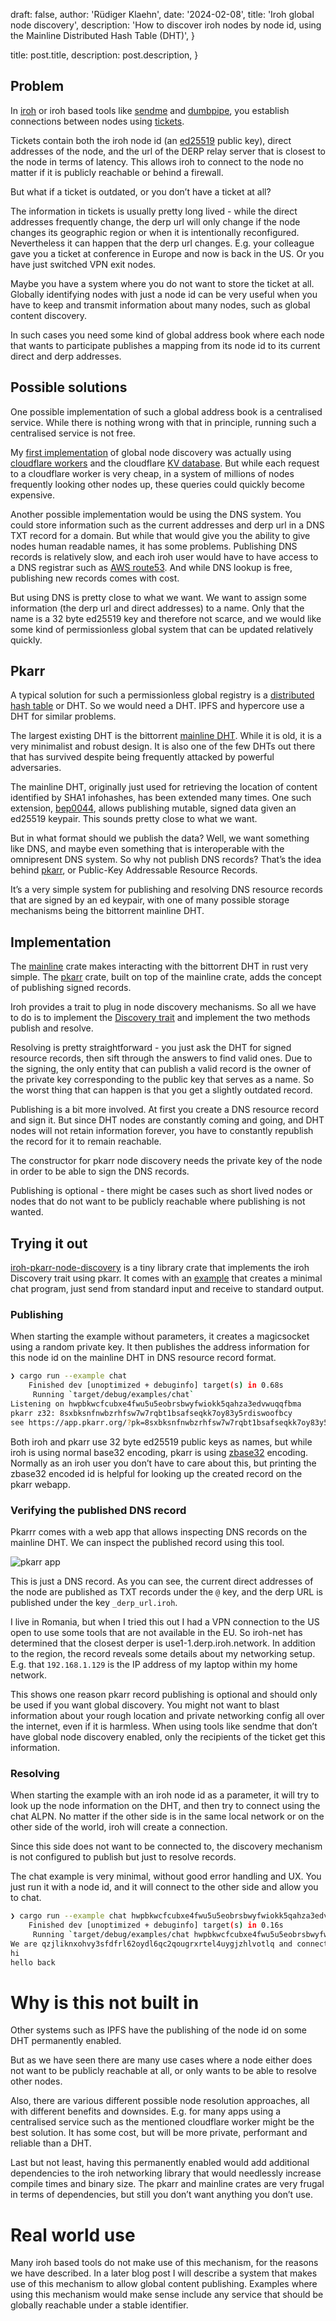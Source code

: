 
  draft: false,
  author: 'Rüdiger Klaehn',
  date: '2024-02-08',
  title: 'Iroh global node discovery',
  description:
    'How to discover iroh nodes by node id, using the Mainline Distributed Hash Table (DHT)',
}

  title: post.title,
  description: post.description,
}


## Problem

In [iroh](https://github.com/n0-computer/iroh) or iroh based tools like [sendme](https://iroh.computer/sendme) and [dumbpipe](https://www.dumbpipe.dev/), you establish connections between nodes using [tickets](/docs/concepts/tickets).

Tickets contain both the iroh node id (an [ed25519](https://en.wikipedia.org/wiki/EdDSA) public key), direct addresses of the node, and the url of the DERP relay server that is closest to the node in terms of latency. This allows iroh to connect to the node no matter if it is publicly reachable or behind a firewall.

But what if a ticket is outdated, or you don’t have a ticket at all?

<Note>
The information in tickets is usually pretty long lived - while the direct addresses frequently change, the derp url will only change if the node changes its geographic region or when it is intentionally reconfigured. Nevertheless it can happen that the derp url changes. E.g. your colleague gave you a ticket at conference in Europe and now is back in the US. Or you have just switched VPN exit nodes.
</Note>

Maybe you have a system where you do not want to store the ticket at all. Globally identifying nodes with just a node id can be very useful when you have to keep and transmit information about many nodes, such as global content discovery.

In such cases you need some kind of global address book where each node that wants to participate publishes a mapping from its node id to its current direct and derp addresses.

## Possible solutions

One possible implementation of such a global address book is a centralised service. While there is nothing wrong with that in principle, running such a centralised service is not free.

My [first implementation](https://github.com/n0-computer/iroh-discovery-cloudflare-worker) of global node discovery was actually using [cloudflare workers](https://developers.cloudflare.com/workers/) and the cloudflare [KV database](https://developers.cloudflare.com/kv/). But while each request to a cloudflare worker is very cheap, in a system of millions of nodes frequently looking other nodes up, these queries could quickly become expensive.

Another possible implementation would be using the DNS system. You could store information such as the current addresses and derp url in a DNS TXT record for a domain. But while that would give you the ability to give nodes human readable names, it has some problems. Publishing DNS records is relatively slow, and each iroh user would have to have access to a DNS registrar such as [AWS route53](https://aws.amazon.com/route53/). And while DNS lookup is free, publishing new records comes with cost.

But using DNS is pretty close to what we want. We want to assign some information (the derp url and direct addresses) to a name. Only that the name is a 32 byte ed25519 key and therefore not scarce, and we would like some kind of permissionless global system that can be updated relatively quickly.

## Pkarr

A typical solution for such a permissionless global registry is a [distributed hash table](https://en.wikipedia.org/wiki/Distributed_hash_table) or DHT. So we would need a DHT. IPFS and hypercore use a DHT for similar problems. 

The largest existing DHT is the bittorrent [mainline DHT](https://en.wikipedia.org/wiki/Mainline_DHT). While it is old, it is a very minimalist and robust design. It is also one of the few DHTs out there that has survived despite being frequently attacked by powerful adversaries.

The mainline DHT, originally just used for retrieving the location of content identified by SHA1 infohashes, has been extended many times. One such extension, [bep0044](https://www.bittorrent.org/beps/bep_0044.html), allows publishing mutable, signed data given an ed25519 keypair. This sounds pretty close to what we want.

But in what format should we publish the data? Well, we want something like DNS, and maybe even something that is interoperable with the omnipresent DNS system. So why not publish DNS records? That’s the idea behind [pkarr](https://pkarr.org), or Public-Key Addressable Resource Records.

It’s a very simple system for publishing and resolving DNS resource records that are signed by an ed keypair, with one of many possible storage mechanisms being the bittorrent mainline DHT.

## Implementation

The [mainline](https://crates.io/crates/mainline) crate makes interacting with the bittorrent DHT in rust very simple. The [pkarr](https://crates.io/search?q=pkarr) crate, built on top of the mainline crate, adds the concept of publishing signed records.

Iroh provides a trait to plug in node discovery mechanisms. So all we have to do is to implement the [Discovery trait](https://docs.rs/iroh-net/0.12.0/iroh_net/magicsock/trait.Discovery.html) and implement the two methods publish and resolve.

Resolving is pretty straightforward - you just ask the DHT for signed resource records, then sift through the answers to find valid ones. Due to the signing, the only entity that can publish a valid record is the owner of the private key corresponding to the public key that serves as a name. So the worst thing that can happen is that you get a slightly outdated record.

Publishing is a bit more involved. At first you create a DNS resource record and sign it. But since DHT nodes are constantly coming and going, and DHT nodes will not retain information forever, you have to constantly republish the record for it to remain reachable.

The constructor for pkarr node discovery needs the private key of the node in order to be able to sign the DNS records.

Publishing is optional - there might be cases such as short lived nodes or nodes that do not want to be publicly reachable where publishing is not wanted.

## Trying it out

[iroh-pkarr-node-discovery](https://crates.io/crates/iroh-pkarr-node-discovery) is a tiny library crate that implements the iroh Discovery trait using pkarr. It comes with an [example](https://github.com/n0-computer/iroh-examples/blob/ced16b02ff3bc1aa445a41c15b8812c0b1a0d7c7/iroh-pkarr-node-discovery/examples/chat.rs) that creates a minimal chat program, just send from standard input and receive to standard output.

### Publishing

When starting the example without parameters, it creates a magicsocket using a random private key. It then publishes the address information for this node id on the mainline DHT in DNS resource record format.

```bash
❯ cargo run --example chat
    Finished dev [unoptimized + debuginfo] target(s) in 0.68s
     Running `target/debug/examples/chat`
Listening on hwpbkwcfcubxe4fwu5u5eobrsbwyfwiokk5qahza3edvwuqqfbma
pkarr z32: 8sxbksnfnwbzrhfsw7w7rqbt1bsafseqkk7oy83y5rdiswoofbcy
see https://app.pkarr.org/?pk=8sxbksnfnwbzrhfsw7w7rqbt1bsafseqkk7oy83y5rdiswoofbcy
```

Both iroh and pkarr use 32 byte ed25519 public keys as names, but while iroh is using normal base32 encoding, pkarr is using [zbase32](https://philzimmermann.com/docs/human-oriented-base-32-encoding.txt) encoding. Normally as an iroh user you don’t have to care about this, but printing the zbase32 encoded id is helpful for looking up the created record on the pkarr webapp.

### Verifying the published DNS record

Pkarrr comes with a web app that allows inspecting DNS records on the mainline DHT. We can inspect the published record using this tool.

<div className="not-prose">
  <Image src="/blog/iroh-global-node-discovery/pkarr.png" width={1222} height={1090} alt="pkarr app" />
</div>

This is just a DNS record. As you can see, the current direct addresses of the node are published as TXT records under the `@` key, and the derp URL is published under the key `_derp_url.iroh`.

I live in Romania, but when I tried this out I had a VPN connection to the US open to use some tools that are not available in the EU. So iroh-net has determined that the closest derper is use1-1.derp.iroh.network. In addition to the region, the record reveals some details about my networking setup. E.g. that `192.168.1.129` is the IP address of my laptop within my home network.

This shows one reason pkarr record publishing is optional and should only be used if you want global discovery. You might not want to blast information about your rough location and private networking config all over the internet, even if it is harmless. When using tools like sendme that don’t have global node discovery enabled, only the recipients of the ticket get this information.

### Resolving

When starting the example with an iroh node id as a parameter, it will try to look up the node information on the DHT, and then try to connect using the chat ALPN. No matter if the other side is in the same local network or on the other side of the world, iroh will create a connection.

Since this side does not want to be connected to, the discovery mechanism is not configured to publish but just to resolve records.

The chat example is very minimal, without good error handling and UX. You just run it with a node id, and it will connect to the other side and allow you to chat.

```bash
❯ cargo run --example chat hwpbkwcfcubxe4fwu5u5eobrsbwyfwiokk5qahza3edvwuqqfbma
    Finished dev [unoptimized + debuginfo] target(s) in 0.16s
     Running `target/debug/examples/chat hwpbkwcfcubxe4fwu5u5eobrsbwyfwiokk5qahza3edvwuqqfbma`
We are qzjliknxohvy3sfdfrl62oydl6qc2qougrxrtel4uygjzhlvotlq and connecting to hwpbkwcfcubxe4fwu5u5eobrsbwyfwiokk5qahza3edvwuqqfbma
hi
hello back
```

# Why is this not built in

Other systems such as IPFS have the publishing of the node id on some DHT permanently enabled.

But as we have seen there are many use cases where a node either does not want to be publicly reachable at all, or only wants to be able to resolve other nodes.

Also, there are various different possible node resolution approaches, all with different benefits and downsides. E.g. for many apps using a centralised service such as the mentioned cloudflare worker might be the best solution. It has some cost, but will be more private, performant and reliable than a DHT.

Last but not least, having this permanently enabled would add additional dependencies to the iroh networking library that would needlessly increase compile times and binary size. The pkarr and mainline crates are very frugal in terms of dependencies, but still you don’t want anything you don’t use.

# Real world use

Many iroh based tools do not make use of this mechanism, for the reasons we have described. In a later blog post I will describe a system that makes use of this mechanism to allow global content publishing. Examples where using this mechanism would make sense include any service that should be globally reachable under a stable identifier.